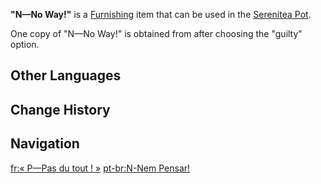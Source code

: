 {{Furnishing Infobox
|title          = "N—No Way!"
|id             = 373447
|image          = Item N-No Way!.png
|category       = Landscape
|subcategory    = Ornament
|quality        = 4
|adeptal_energy = 90
|load           = 65
|reduced_load   = 47
|description    = A kite the [[Traveler]] made under the guidance of [[Cloud Retainer]]. It captures [[Paimon]] being ill at ease, as though she was doing her utmost to explain: "Paimon totally hasn't been strung up here for doing something wrong..."<br>It's best to be forgiving on an auspicious day like [[Lantern Rite Festival|Lantern Rite]]... Surely, stealing a little dessert isn't the worst thing Paimon's ever done.
|mention = Xianyun;Paimon
|source1        = Choosing the "guilty" dialog option during [[A Cloud-Sea Appeal, a Brilliance Revealed (Quest)|A Cloud-Sea Appeal, a Brilliance Revealed]]
|event          = Vibrant Harriers Aloft in Spring Breeze
|limted         = 1
}}
'''"N—No Way!"''' is a [[Furnishing]] item that can be used in the [[Serenitea Pot]].

One copy of "N—No Way!" is obtained from {{Quest|A Cloud-Sea Appeal, a Brilliance Revealed (Quest)}} after choosing the "guilty" option.

==Other Languages==
{{Other Languages
|en      = "N&mdash;No Way!"
|zhs     = 「才…才不是呢！」
|zhs_rm  = "Cái... Cái Bùshì ne!"
|zht     = 「才…才不是呢！」
|zht_rm  = "Cái... Cái Bùshì ne!"
|zh_tl   = "N&mdash;No Way!"
|ja      = 「ち…違うぞ！」
|ja_rm   = "Chi... Chigau zo!"
|ja_tl   = "N&mdash;No Way!"
|ko      = 「아…아니거든!」
|ko_rm   = 
|ko_tl   = 
|es      = “¡D-de eso nada!”
|es_tl   = "N&mdash;No Way!"
|fr      = « P&mdash;Pas du tout ! »
|fr_tl   = "N&mdash;No Way!"
|ru      = «Н-Нет!»
|ru_tl   = "N&mdash;No!"
|th      = "มะ...ไม่ใช่สักหน่อย!"
|th_rm   = 
|th_tl   = 
|vi      = "Không Phải Đâu...!"
|vi_tl   = 
|de      = „N... Nicht doch!“
|de_tl   = "D... Don't!"
|id      = "E-Enggak Kok!"
|id_tl   = "N-No Way!"
|pt      = N-Nem Pensar!
|pt_tl   = 
|tr      = "Y-Yok Daha Neler!"
|tr_tl   = 
|it      = "I-Impossibile!"
|it_tl   = "I-Impossible!"
}}

==Change History==
{{Change History|4.4}}

==Navigation==
{{Furnishing Navbox|exterior}}

[[fr:« P—Pas du tout ! »]]
[[pt-br:N-Nem Pensar!]]